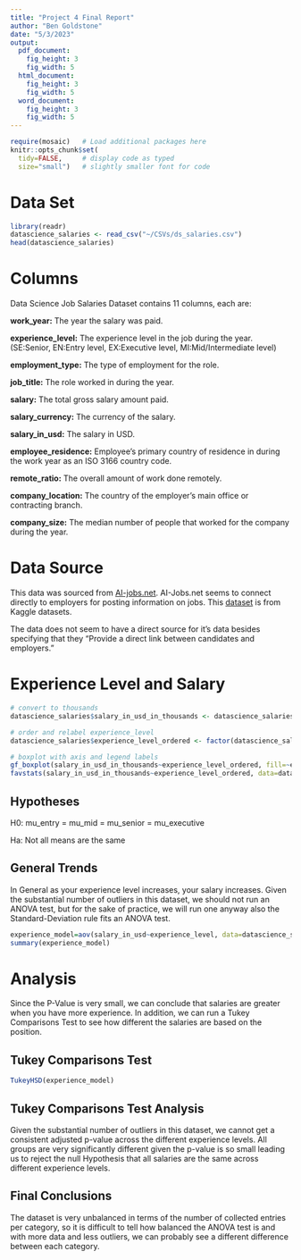 ```yaml
---
title: "Project 4 Final Report"
author: "Ben Goldstone"
date: "5/3/2023"
output: 
  pdf_document:
    fig_height: 3
    fig_width: 5
  html_document:
    fig_height: 3
    fig_width: 5
  word_document:
    fig_height: 3
    fig_width: 5
---
```


```r
require(mosaic)   # Load additional packages here 
knitr::opts_chunk$set(
  tidy=FALSE,     # display code as typed
  size="small")   # slightly smaller font for code
```


# Data Set
```r
library(readr)
datascience_salaries <- read_csv("~/CSVs/ds_salaries.csv")
head(datascience_salaries)

```
# Columns
Data Science Job Salaries Dataset contains 11 columns, each are:

**work_year:** The year the salary was paid.

**experience_level:** The experience level in the job during the year. (SE:Senior,
EN:Entry level, EX:Executive level, MI:Mid/Intermediate level)

**employment_type:** The type of employment for the role.
<!-- CT: Consulting? -->

**job_title:** The role worked in during the year.

**salary:** The total gross salary amount paid.

**salary_currency:** The currency of the salary.

**salary_in_usd:** The salary in USD.

**employee_residence:** Employee's primary country of residence in during the work year as an ISO 3166 country code.

**remote_ratio:** The overall amount of work done remotely.

**company_location:** The country of the employer's main office or contracting branch.

**company_size:** The median number of people that worked for the company during the year.

# Data Source
This data was sourced from [AI-jobs.net](https://ai-jobs.net/). AI-Jobs.net seems to connect directly to employers for posting information on jobs. This [dataset](https://www.kaggle.com/datasets/ppb00x/credit-risk-customers) is from Kaggle datasets.

The data does not seem to have a direct source for it's data besides specifying that they "Provide a direct link between candidates and employers."

# Experience Level and Salary

```r
# convert to thousands
datascience_salaries$salary_in_usd_in_thousands <- datascience_salaries$salary_in_usd/1000

# order and relabel experience_level
datascience_salaries$experience_level_ordered <- factor(datascience_salaries$experience_level, levels=c("EN","MI","SE","EX"), labels = c("Entry Level", "Mid-Level", "Senior", "Executive"))

# boxplot with axis and legend labels
gf_boxplot(salary_in_usd_in_thousands~experience_level_ordered, fill=~experience_level_ordered, data=na.omit(datascience_salaries)) + xlab("Experience Levels") + ylab("Salary in USD (in thousands)") + labs(fill = "Experience Levels")
favstats(salary_in_usd_in_thousands~experience_level_ordered, data=datascience_salaries)

```

## Hypotheses

H0: mu_entry = mu_mid = mu_senior = mu_executive

Ha: Not all means are the same

## General Trends
In General as your experience level increases, your salary increases. Given the substantial number of outliers in this dataset, we should not run an ANOVA test, but for the sake of practice, we will run one anyway also the Standard-Deviation rule fits an ANOVA test.


```r
experience_model=aov(salary_in_usd~experience_level, data=datascience_salaries)
summary(experience_model)
```
# Analysis
Since the P-Value is very small, we can conclude that salaries are greater when you have more experience. In addition, we can run a Tukey Comparisons Test to see how different the salaries are based on the position.

## Tukey Comparisons Test
```r
TukeyHSD(experience_model)
```
## Tukey Comparisons Test Analysis

Given the substantial number of outliers in this dataset, we cannot get a consistent adjusted p-value across the different experience levels. All groups are very significantly different given the p-value is so small leading us to reject the null Hypothesis that all salaries are the same across different experience levels.

## Final Conclusions
The dataset is very unbalanced in terms of the number of collected entries per category, so it is difficult to tell how balanced the ANOVA test is and with more data and less outliers, we can probably see a different difference between each category.
